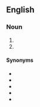 {{also|paper-plane}}
==English==

===Noun===
{{en-noun}}

# {{clipping of|en|paper airplane|nocap=1}}
# {{clipping of|en|paper aeroplane|nocap=1}}

====Synonyms====
* {{l|en|aerogami}}
* {{l|en|paper airplane}}
* {{l|en|paper aeroplane}}
* {{l|en|paper flyer}}
* {{l|en|paper flier}}